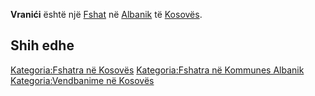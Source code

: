 {{Fshat në Kosovës
 | Emri                = Vranići
| srp_N_name = Vranići
| srp_N_FULL_NAME_RO = Vranići
| srp_N_FULL_NAME_ND_RO = Vranici
| srp_N_SORT_NAME_RG = VRANICI
| srp_N_FULL_NAME_RG = Vranići
| srp_N_FULL_NAME_ND_RG = Vranici

 | Emri (Rasa dhanore) = 
 | Figura              = 
 | Shteti              = Kosovo
 | Komuna              = Albanik
 | Kodi postar         = 
 | Sipërfaqja          = 

 | Popullsia           = 

 | Regj. i popullsisë  = 
 | Dend. e popullsisë  = 
 | Faqja zyrtare       = 
 <!--- Koordinatat ----> 
 | Gjerësia            = 42.653333
 | Gjatësia            = 20.7
 | Lartësia            = 
}}
'''Vranići''' është një [[Fshat]] në [[Albanik]] të [[Kosovës]].

<!-- == Gjeografia == -->
<!-- == Historia == -->
<!-- == Demografia == -->
== Shih edhe ==
{{Komuna Albanik}}
{{Kosovo-Administrata-Cung}}

[[Kategoria:Fshatra në Kosovës]]
[[Kategoria:Fshatra në Kommunes Albanik]]
[[Kategoria:Vendbanime në Kosovës]]